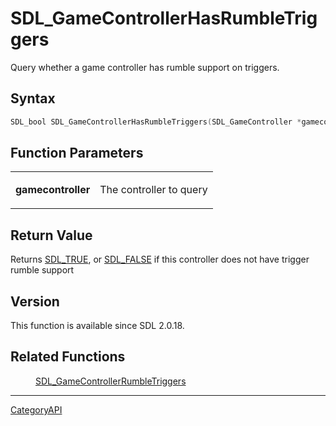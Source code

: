 = SDL_GameControllerHasRumbleTriggers =

Query whether a game controller has rumble support on triggers.

== Syntax ==

<syntaxhighlight lang='c'>
SDL_bool SDL_GameControllerHasRumbleTriggers(SDL_GameController *gamecontroller);
</syntaxhighlight>

== Function Parameters ==

{|
|'''gamecontroller'''
|The controller to query
|}

== Return Value ==

Returns [[SDL_TRUE]], or [[SDL_FALSE]] if this controller does not have
trigger rumble support

== Version ==

This function is available since SDL 2.0.18.

== Related Functions ==

:[[SDL_GameControllerRumbleTriggers]]

----
[[CategoryAPI]]


